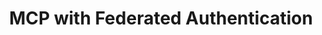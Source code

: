 ---
title: "MCP with Federated Authentication"
description: "Make your existing private enterprise APIs LLM-ready as MCP tools using existing authentication systems without writing extra code"
icon: "network-wired"
---